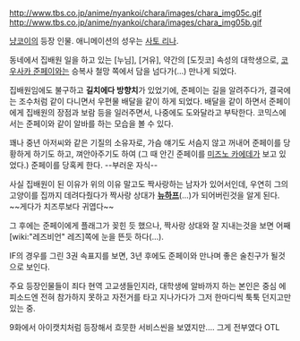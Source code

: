 http://www.tbs.co.jp/anime/nyankoi/chara/images/chara_img05c.gif
http://www.tbs.co.jp/anime/nyankoi/chara/images/chara_img05b.gif

[[냥코이]]의 등장 인물. 애니메이션의 성우는 [[사토 리나]]. 

동네에서 집배원 일을 하고 있는 [누님], [거유], 약간의 [도짓코] 속성의 대학생으로, [[코우사카 준페이]]와는 승복사 철망 쪽에서 담을 넘다가(...) 만나게 되었다.

집배원임에도 불구하고 '''길치에다 방향치'''가 있었기에, 준페이는 길을 알려주다가, 결국에는 조수처럼 같이 다니면서 우편물 배달을 같이 하게 되었다. 배달을 같이 하면서 준페이에게 집배원의 장점과 보람 등을 일러주면서, 나중에도 도와달라고 부탁한다. 코믹스에서는 준페이와 같이 알바를 하는 모습을 볼 수 있다.

꽤나 중년 아저씨와 같은 기질의 소유자로, 가슴 얘기도 서슴지 않고 꺼내어 준페이를 당황하게 하기도 하고, 껴안아주기도 하여 (그 때 안긴 준페이를 [[미즈노 카에데]]가 보고 있었다.) 준페이를 당혹케 한다. --부러운 자식--

사실 집배원이 된 이유가 위의 이유 말고도 짝사랑하는 남자가 있어서인데, 우연히 그의 고양이를 집까지 데려다줬다가 짝사랑 상대가 '''[[뉴하프]]'''(...)가 되어버린것을 알게 된다. ~~게다가 치즈루보다 귀엽다~~

그 후에는 준페이에게 플래그가 꽂힌 듯 했으나, 짝사랑 상대와 잘 지내는것을 보면 어째 [wiki:"레즈비언" 레즈]쪽에 눈을 뜬듯 하다(...).

IF의 경우를 그린 3권 속표지를 보면, 3년 후에도 준페이와 만나며 좋은 술친구가 될것으로 보인다.

주요 등장인물들이 죄다 현역 고교생들인지라, 대학생에 알바까지 하는 본인은 중심 에피소드엔 전혀 참가하지 못하고 자전거를 타고 지나가다가 그저 한마디씩 툭툭 던지고만 있는 중.

9화에서 아이캣치처럼 등장해서 흐뭇한 서비스씬을 보였지만.... 그게 전부였다 OTL
